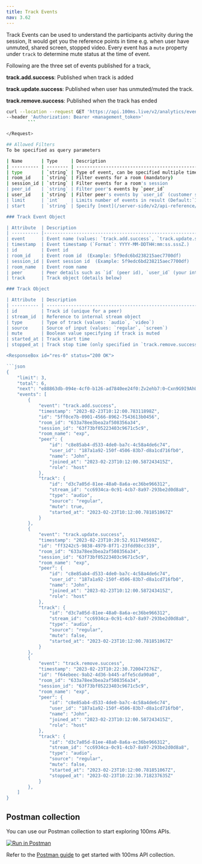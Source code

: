```yaml
---
title: Track Events
nav: 3.62
---
```


Track Events can be used to understand the participants activity during the session, It would get you the reference points
in time e.g. when user have unmuted, shared screen, stopped video. Every event has a `mute` property under `track` to determine mute status at the time of event.

Following are the three set of events published for a track,

**track.add.success**: Published when track is added

**track.update.success**: Published when user has unmuted/muted the track.

**track.remove.success**: Published when the track has ended

<GetRequest title="https://api.100ms.live/v2/analytics/events" />
<Request id="req-0">

```bash
curl --location --request GET 'https://api.100ms.live/v2/analytics/events' \
--header 'Authorization: Bearer <management_token>'
        ```

</Request>

## Allowed Filters
To be specified as query parameters

| Name       | Type     | Description                                                                                                                                 | Required |
| ---------- | -------- | ------------------------------------------------------------------------------------------------------------------------------------------- | -------- |
| type       | `string` | Type of event, can be specified multiple times (valid values `track.add.success`, `track.update.success`, `track.remove.success`)           | yes      |
| room_id    | `string` | Filter events for a room (mandatory)                                                                                                        | yes      |
| session_id | `string` | Filter events for a room's session                                                                                                          | no       |
| peer_id    | `string` | Filter peer's events by `peer_id`                                                                                                           | no       |
| user_id    | `string` | Filter peer's events by `user_id` (customer specified identifier)                                                                           | no       |
| limit      | `int`    | Limits number of events in result (Default:`10`, Max: `100`)                                                                                | no       |
| start      | `string` | Specify [next](/server-side/v2/api-reference/analytics-events/overview#response-object) from response as `start` to get next set of result. | no       |

### Track Event Object

| Attribute  | Description                                                                                                                                 |
| ---------- |---------------------------------------------------------------------------------------------------------------------------------------------|
| event      | Event name (values: `track.add.success`, `track.update.success`, `track.remove.success`)                                                    |
| timestamp  | Event timestamp (`Format`: YYYY-MM-DDTHH:mm:ss.sssZ.)                                                                                       |
| id         | Event id                                                                                                                               |
| room_id    | Event room id  (Example: 5f9edc6bd238215aec7700df)                                                                                                                              |
| session_id | Event session id  (Example: 5f9edc6bd238215aec7700df)                                                                                                                           |
| room_name  | Event room name                                                                                                                             |
| peer       | Peer details such as `id` (peer id), `user_id` (your internal user identifier), `name`, `joined_at`, `role`                                 |
| track      | Track object (details below)                                                                                                                |

### Track Object

| Attribute  | Description                                                |
| ---------- | ---------------------------------------------------------- |
| id         | Track id (unique for a peer)                                 |
| stream_id  | Reference to internal stream object                        |
| type       | Type of track (values: `audio`, `video`)                   |
| source     | Source of input (values: `regular`, `screen`)              |
| mute       | Boolean value specifying if track is muted                 |
| started_at | Track start time                                           |
| stopped_at | Track stop time (only specified in `track.remove.success`) |

<ResponseBox id="res-0" status="200 OK">

```json
{
    "limit": 3,
    "total": 6,
    "next": "e88863db-094e-4cf0-b126-ad7840ee24f0:Zv2ehb7:0~Cxn9G9I9AhU-Jl6RiYr-_XEmSYnnk-QLC3Kw4oF1ddvLTE-V4sAEdj8Fi2mx2R93iC1Mu5agwUCY7-LJhH6Ch2yWpp35E3zS7C998Vt3R-s=",
    "events": [
        {
            "event": "track.add.success",
            "timestamp": "2023-02-23T10:12:00.78311898Z",
            "id": "5ff0ce7b-0901-4566-8962-7543613b0456",
            "room_id": "633a78ee3bea2af508356a34",
            "session_id": "63f73bf05223403c9671c5c9",
            "room_name": "exp",
            "peer": {
                "id": "c8e85ab4-d533-4de0-ba7c-4c58a4de6c74",
                "user_id": "187a1a92-150f-4506-83b7-d8a1cd716fb0",
                "name": "John",
                "joined_at": "2023-02-23T10:12:00.587243415Z",
                "role": "host"
            },
            "track": {
                "id": "d3c7a05d-81ee-48a0-8a6a-ec36be966312",
                "stream_id": "cc6934ca-0c91-4cb7-8a97-293be2d0d8a8",
                "type": "audio",
                "source": "regular",
                "mute": true,
                "started_at": "2023-02-23T10:12:00.781851067Z"
            }
        },
        {
            "event": "track.update.success",
            "timestamp": "2023-02-23T10:20:52.911740569Z",
            "id": "ff3242c5-9838-4979-8f71-23fdd98cc319",
            "room_id": "633a78ee3bea2af508356a34",
            "session_id": "63f73bf05223403c9671c5c9",
            "room_name": "exp",
            "peer": {
                "id": "c8e85ab4-d533-4de0-ba7c-4c58a4de6c74",
                "user_id": "187a1a92-150f-4506-83b7-d8a1cd716fb0",
                "name": "John",
                "joined_at": "2023-02-23T10:12:00.587243415Z",
                "role": "host"
            },
            "track": {
                "id": "d3c7a05d-81ee-48a0-8a6a-ec36be966312",
                "stream_id": "cc6934ca-0c91-4cb7-8a97-293be2d0d8a8",
                "type": "audio",
                "source": "regular",
                "mute": false,
                "started_at": "2023-02-23T10:12:00.781851067Z"
            }
        },
        {
            "event": "track.remove.success",
            "timestamp": "2023-02-23T10:22:30.720047276Z",
            "id": "f64ebeec-9ab2-4d36-b445-affe5cda90a0",
            "room_id": "633a78ee3bea2af508356a34",
            "session_id": "63f73bf05223403c9671c5c9",
            "room_name": "exp",
            "peer": {
                "id": "c8e85ab4-d533-4de0-ba7c-4c58a4de6c74",
                "user_id": "187a1a92-150f-4506-83b7-d8a1cd716fb0",
                "name": "John",
                "joined_at": "2023-02-23T10:12:00.587243415Z",
                "role": "host"
            },
            "track": {
                "id": "d3c7a05d-81ee-48a0-8a6a-ec36be966312",
                "stream_id": "cc6934ca-0c91-4cb7-8a97-293be2d0d8a8",
                "type": "audio",
                "source": "regular",
                "mute": false,
                "started_at": "2023-02-23T10:12:00.781851067Z",
                "stopped_at": "2023-02-23T10:22:30.718237635Z"
            }
        },
    ]
}
```
</ResponseBox>

## Postman collection

You can use our Postman collection to start exploring 100ms APIs.

[![Run in Postman](https://run.pstmn.io/button.svg)](https://god.gw.postman.com/run-collection/22726679-47dcd974-29d5-4965-a35b-bf9b74a8b25a?action=collection%2Ffork&collection-url=entityId%3D22726679-47dcd974-29d5-4965-a35b-bf9b74a8b25a%26entityType%3Dcollection%26workspaceId%3Dd9145dd6-337b-4761-81d6-21a30b4147a2)

Refer to the [Postman guide](/server-side/v2/introduction/postman-guide) to get started with 100ms API collection.

